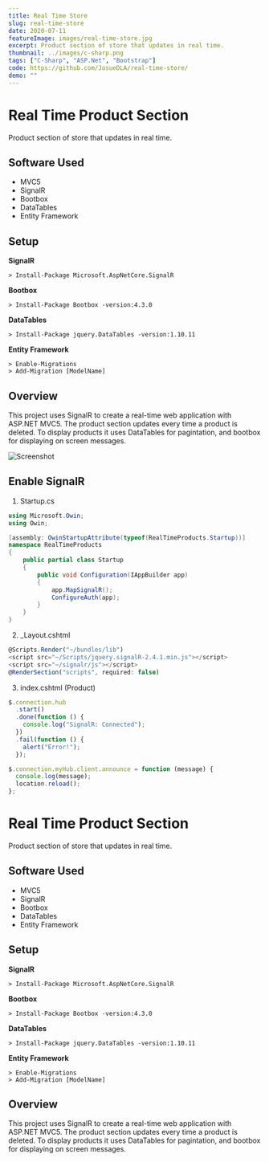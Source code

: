 ---
title: Real Time Store
slug: real-time-store
date: 2020-07-11
featureImage: images/real-time-store.jpg
excerpt: Product section of store that updates in real time.
thumbnail: ../images/c-sharp.png
tags: ["C-Sharp", "ASP.Net", "Bootstrap"]
code: https://github.com/JosueDLA/real-time-store/
demo: ""
---

# Real Time Product Section

Product section of store that updates in real time.

## Software Used

- MVC5
- SignalR
- Bootbox
- DataTables
- Entity Framework

## Setup

**SignalR**

```shell
> Install-Package Microsoft.AspNetCore.SignalR
```

**Bootbox**

```shell
> Install-Package Bootbox -version:4.3.0
```

**DataTables**

```shell
> Install-Package jquery.DataTables -version:1.10.11
```

**Entity Framework**

```shell
> Enable-Migrations
> Add-Migration [ModelName]
```

## Overview

This project uses SignalR to create a real-time web application with ASP.NET MVC5. The product section updates every time a product is deleted.
To display products it uses DataTables for pagintation, and bootbox for displaying on screen messages.

![Screenshot](images/screenshot.png)

## Enable SignalR

1. Startup.cs

```csharp
using Microsoft.Owin;
using Owin;

[assembly: OwinStartupAttribute(typeof(RealTimeProducts.Startup))]
namespace RealTimeProducts
{
    public partial class Startup
    {
        public void Configuration(IAppBuilder app)
        {
            app.MapSignalR();
            ConfigureAuth(app);
        }
    }
}
```

2. \_Layout.cshtml

```javascript
@Scripts.Render("~/bundles/lib")
<script src="~/Scripts/jquery.signalR-2.4.1.min.js"></script>
<script src="~/signalr/js"></script>
@RenderSection("scripts", required: false)
```

3. index.cshtml (Product)

```javascript
$.connection.hub
  .start()
  .done(function () {
    console.log("SignalR: Connected");
  })
  .fail(function () {
    alert("Error!");
  });

$.connection.myHub.client.announce = function (message) {
  console.log(message);
  location.reload();
};
```

# Real Time Product Section

Product section of store that updates in real time.

## Software Used

- MVC5
- SignalR
- Bootbox
- DataTables
- Entity Framework

## Setup

**SignalR**

```shell
> Install-Package Microsoft.AspNetCore.SignalR
```

**Bootbox**

```shell
> Install-Package Bootbox -version:4.3.0
```

**DataTables**

```shell
> Install-Package jquery.DataTables -version:1.10.11
```

**Entity Framework**

```shell
> Enable-Migrations
> Add-Migration [ModelName]
```

## Overview

This project uses SignalR to create a real-time web application with ASP.NET MVC5. The product section updates every time a product is deleted.
To display products it uses DataTables for pagintation, and bootbox for displaying on screen messages.
